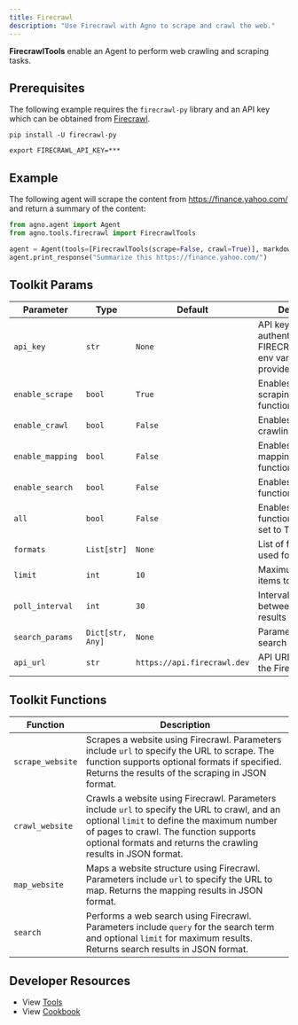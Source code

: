 ```yaml
---
title: Firecrawl
description: "Use Firecrawl with Agno to scrape and crawl the web."
---
```


**FirecrawlTools** enable an Agent to perform web crawling and scraping tasks.

## Prerequisites

The following example requires the `firecrawl-py` library and an API key which can be obtained from [Firecrawl](https://firecrawl.dev).

```shell
pip install -U firecrawl-py
```

```shell
export FIRECRAWL_API_KEY=***
```

## Example

The following agent will scrape the content from https://finance.yahoo.com/ and return a summary of the content:

```python cookbook/tools/firecrawl_tools.py
from agno.agent import Agent
from agno.tools.firecrawl import FirecrawlTools

agent = Agent(tools=[FirecrawlTools(scrape=False, crawl=True)], markdown=True)
agent.print_response("Summarize this https://finance.yahoo.com/")
```

## Toolkit Params

| Parameter          | Type              | Default                     | Description                                           |
| ------------------ | ----------------- | --------------------------- | ----------------------------------------------------- |
| `api_key`          | `str`             | `None`                      | API key for authentication. Uses FIRECRAWL_API_KEY env var if not provided |
| `enable_scrape`    | `bool`            | `True`                      | Enables website scraping functionality               |
| `enable_crawl`     | `bool`            | `False`                     | Enables website crawling functionality               |
| `enable_mapping`   | `bool`            | `False`                     | Enables website mapping functionality                |
| `enable_search`    | `bool`            | `False`                     | Enables web search functionality                     |
| `all`              | `bool`            | `False`                     | Enables all functionality when set to True          |
| `formats`          | `List[str]`       | `None`                      | List of formats to be used for operations            |
| `limit`            | `int`             | `10`                        | Maximum number of items to retrieve                  |
| `poll_interval`    | `int`             | `30`                        | Interval in seconds between polling for results      |
| `search_params`    | `Dict[str, Any]`  | `None`                      | Parameters for search operations                      |
| `api_url`          | `str`             | `https://api.firecrawl.dev` | API URL to use for the Firecrawl app                 |

## Toolkit Functions

| Function | Description |
| ---------------- | ------------------------------------------------------------------------------------------------------------------------------------------------------------------------------------------------------------------------------------------------------- |
| `scrape_website` | Scrapes a website using Firecrawl. Parameters include `url` to specify the URL to scrape. The function supports optional formats if specified. Returns the results of the scraping in JSON format. |
| `crawl_website` | Crawls a website using Firecrawl. Parameters include `url` to specify the URL to crawl, and an optional `limit` to define the maximum number of pages to crawl. The function supports optional formats and returns the crawling results in JSON format. |
| `map_website` | Maps a website structure using Firecrawl. Parameters include `url` to specify the URL to map. Returns the mapping results in JSON format. |
| `search` | Performs a web search using Firecrawl. Parameters include `query` for the search term and optional `limit` for maximum results. Returns search results in JSON format. |

## Developer Resources

- View [Tools](https://github.com/agno-agi/agno/blob/main/libs/agno/agno/tools/firecrawl.py)
- View [Cookbook](https://github.com/agno-agi/agno/tree/v2.0/cookbook/tools/firecrawl_tools.py)
